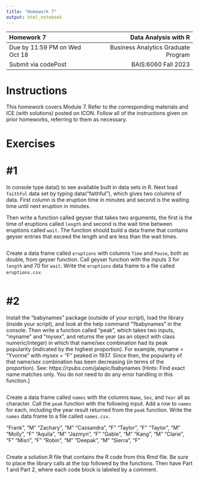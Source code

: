 ---
title: "Homework 7"
output: html_notebook
---

| Homework 7                     |                Data Analysis with R |
| :---                           |                                ---: |
| Due by 11:59 PM on Wed Oct 18  | Business Analytics Graduate Program |
| Submit via codePost            |                 BAIS:6060 Fall 2023 |

# Instructions

This homework covers Module 7. Refer to the corresponding materials and
ICE (with solutions) posted on ICON. Follow all of the instructions
given on prior homeworks, referring to them as necessary.

# Exercises

# #1

In console type data() to see available built in data sets in R. Next load
`faithful` data set by typing data("faithful"), which gives two columns of data.
First column is the eruption time in minutes and second is the waiting time 
until next eruption in minutes. 

Then write a function called geyser that takes two arguments, the first is the time 
of eruptions called `length` and second is the wait time between eruptions called 
`wait`. The function should build a data frame that contains geyser entries that
exceed the length and are less than the wait times.

```{r}



```

Create a data frame called `eruptions` with columns `Time` and `Pause`, both as 
double, from geyser function. Call geyser function with the inputs 3 for `length` 
and 70 for `wait`. Write the `eruptions` data frame to a file called `eruptions.csv`.


```{r}



```

# #2

Install the "babynames" package (outside of your script), load the library 
(inside your script), and look at the help command "?babynames" in the console. 
Then write a function called "peak", which takes two inputs, "myname" and "mysex", 
and returns the year (as an object with class numeric/integer) in which that 
name/sex combination had its peak popularity (indicated by the highest proportion). 
For example, myname = "Yvonne" with mysex = "F" peaked in 1937. Since then, the
popularity of that name/sex combination has been decreasing (in terms of the 
proportion). See: https://rpubs.com/jalapic/babynames
[Hints: Find exact name matches only. You do not need to do any error handling in 
this function.]

```{r}



```

Create a data frame called `names` with the columns `Name`, `Sex`, and `Year` all
as character. Call the `peak` function with the following input. Add a row to 
`names` for each, including the year result returned from the `peak` function. 
Write the `names` data frame to a file called `names.csv`.

"Frank", "M"
"Zachary", "M"
"Cassandra", "F"
"Taylor", "F"
"Taylor", "M"
"Molly", "F"
"Aquila", "M"
"Jazmyn", "F"
"Gable", "M"
"Kang", "M"
"Clarie", "F"
"Misri", "F"
"Robin", "M"
"Deepak", "M"
"Sierra", "F"


```{r}



```

Create a solution.R file that contains the R code from this Rmd file. Be sure
to place the library calls at the top followed by the functions. Then have 
Part 1 and Part 2, where each code block is labeled by a comment.